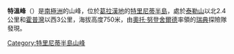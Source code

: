 '''特溫峰'''（{{lang-en|Twin Peaks}}）是[[南極洲|南極洲]]的山峰，位於[[葛拉漢地|葛拉漢地]]的[[特里尼蒂半島|特里尼蒂半島]]，處於[[泰勒山|泰勒山]]以北2.4公里和[[霍普灣|霍普灣]]以西3公里，海拔高度750米，由[[奧托·努登舍爾德|奧托·努登舍爾德]]率領的[[瑞典|瑞典]]探險隊發現。

{{coor|63|24|S|57|7|W|type:mountain_source:GNIS|display=title}}

{{DEFAULTSORT:Twin Peaks}}
[[Category:特里尼蒂半島山峰|Category:特里尼蒂半島山峰]]


{{TrinityPeninsula-geo-stub}}
